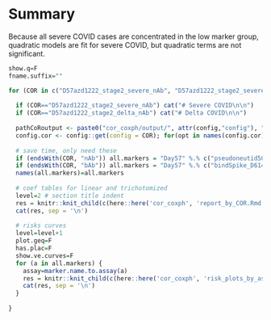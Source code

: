# Summary

Because all severe COVID cases are concentrated in the low marker group, quadratic models are fit for severe COVID, but quadratic terms are not significant.


```r

show.q=F
fname.suffix=""

for (COR in c("D57azd1222_stage2_severe_nAb", "D57azd1222_stage2_severe_bAb", "D57azd1222_stage2_delta_nAb", "D57azd1222_stage2_delta_bAb")) {
  
  if (COR=="D57azd1222_stage2_severe_nAb") cat("# Severe COVID\n\n")
  if (COR=="D57azd1222_stage2_delta_nAb") cat("# Delta COVID\n\n")
  
  pathCoRoutput <- paste0("cor_coxph/output/", attr(config,"config"), "/", COR)
  config.cor <- config::get(config = COR); for(opt in names(config.cor)) eval(parse(text = paste0(names(config.cor[opt])," <- config.cor[[opt]]")))
  
  # save time, only need these
  if (endsWith(COR, "nAb")) all.markers = "Day57" %.% c("pseudoneutid50_D614G", "pseudoneutid50_Delta") 
  if (endsWith(COR, "bAb")) all.markers = "Day57" %.% c("bindSpike_D614", "bindSpike_Delta1")
  names(all.markers)=all.markers
  
  # coef tables for linear and trichotomized
  level=2 # section title indent
  res = knitr::knit_child(c(here::here('cor_coxph', 'report_by_COR.Rmd')), quiet = TRUE)
  cat(res, sep = '\n')
  
  # risks curves
  level=level+1
  plot.geq=F
  has.plac=F
  show.ve.curves=F
  for (a in all.markers) {
    assay=marker.name.to.assay(a)
    res = knitr::knit_child(c(here::here('cor_coxph', 'risk_plots_by_assays.Rmd')), quiet = TRUE)
    cat(res, sep = '\n')
  }
  
}





```
